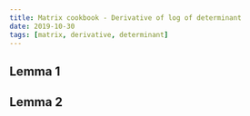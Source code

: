 ---
title: Matrix cookbook - Derivative of log of determinant
date: 2019-10-30
tags: [matrix, derivative, determinant]
---

\begin{equation}
\tag{43}
\partial(\ln (\operatorname{det}(\mathbf{X})))=\operatorname{Tr}\left(\mathbf{X}^{-1} \partial \mathbf{X}\right)
\end{equation}

## Lemma 1

\begin{equation}
\sum_{i} \sum_{j} \mathbf{A}^{\mathrm{T}}_{i j} \mathbf{B}_{i j} = \operatorname{Tr}\left(\mathbf{A} \mathbf{B}\right)
\end{equation}

## Lemma 2

\begin{equation}
\frac{\partial(\operatorname{det} \mathbf{X})}{\partial \mathbf{X}_{i j}}=\mathbf{C}_{i j}
\end{equation}
